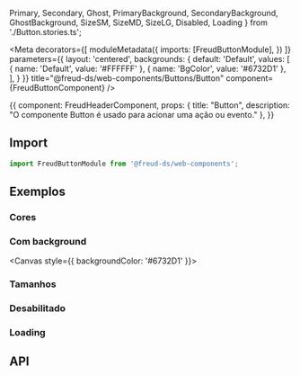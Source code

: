   Primary,
  Secondary,
  Ghost,
  PrimaryBackground,
  SecondaryBackground,
  GhostBackground,
  SizeSM,
  SizeMD,
  SizeLG,
  Disabled,
  Loading
} from './Button.stories.ts';

<Meta 
  decorators={[
    moduleMetadata({
      imports: [FreudButtonModule],
    })
  ]}
  parameters={{
    layout: 'centered',
    backgrounds: {
      default: 'Default',
      values: [
        { name: 'Default', value: '#FFFFFF' },
        { name: 'BgColor', value: '#6732D1' },
      ],
    }
  }}
title="@freud-ds/web-components/Buttons/Button" component={FreudButtonComponent} />

<Story name="Storyname-hidden">
  {{
    component: FreudHeaderComponent,
    props: {
      title: "Button",
      description: "O componente Button é usado para acionar uma ação ou evento."
    },
  }}
</Story>

## <a id="importing"></a>Import

```ts
import FreudButtonModule from '@freud-ds/web-components';
```

## <a id="exemplos"></a>Exemplos

### Cores
<Canvas>
  <Story story={Primary}/>
  <Story story={Secondary}/>
  <Story story={Ghost}/>
</Canvas>

### Com background
<Canvas style={{ backgroundColor: '#6732D1' }}>
  <Story story={PrimaryBackground}/>
  <Story story={SecondaryBackground}/>
  <Story story={GhostBackground}/>
</Canvas>

### Tamanhos
<Canvas>
  <Story story={SizeSM}/>
  <Story story={SizeMD}/>
  <Story story={SizeLG}/>
</Canvas>

### Desabilitado
<Canvas>
  <Story story={Disabled}/>
</Canvas>

### Loading
<Canvas>
  <Story story={Loading}/>
</Canvas>

## <a id="api"></a>API

<ArgsTable of={FreudButtonComponent} />
